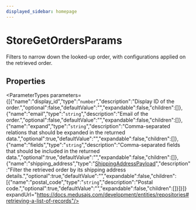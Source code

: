```yaml
---
displayed_sidebar: homepage
---
```



# StoreGetOrdersParams

Filters to narrow down the looked-up order, with configurations applied on the retrieved order.

## Properties

<ParameterTypes parameters={[{"name":"display_id","type":"`number`","description":"Display ID of the order.","optional":false,"defaultValue":"","expandable":false,"children":[]},{"name":"email","type":"`string`","description":"Email of the order.","optional":false,"defaultValue":"","expandable":false,"children":[]},{"name":"expand","type":"`string`","description":"Comma-separated relations that should be expanded in the returned data.","optional":true,"defaultValue":"","expandable":false,"children":[]},{"name":"fields","type":"`string`","description":"Comma-separated fields that should be included in the returned data.","optional":true,"defaultValue":"","expandable":false,"children":[]},{"name":"shipping_address","type":"[ShippingAddressPayload](medusa.ShippingAddressPayload.mdx)","description":"Filter the retrieved order by its shipping address details.","optional":true,"defaultValue":"","expandable":false,"children":[{"name":"postal_code","type":"`string`","description":"Postal code.","optional":true,"defaultValue":"","expandable":false,"children":[]}]}]} expandUrl="https://docs.medusajs.com/development/entities/repositories#retrieving-a-list-of-records"/>
